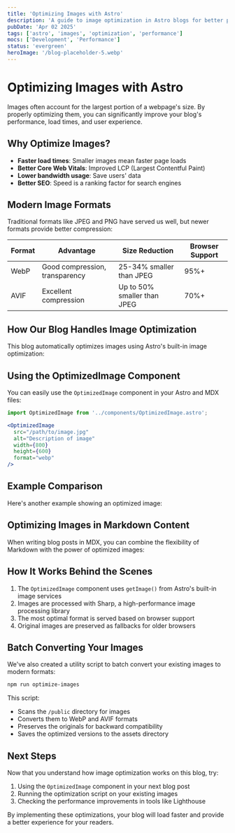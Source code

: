```yaml
---
title: 'Optimizing Images with Astro'
description: 'A guide to image optimization in Astro blogs for better performance'
pubDate: 'Apr 02 2025'
tags: ['astro', 'images', 'optimization', 'performance']
mocs: ['Development', 'Performance']
status: 'evergreen'
heroImage: '/blog-placeholder-5.webp'
---
```



# Optimizing Images with Astro

Images often account for the largest portion of a webpage's size. By properly optimizing them, you can significantly improve your blog's performance, load times, and user experience.

## Why Optimize Images?

- **Faster load times**: Smaller images mean faster page loads
- **Better Core Web Vitals**: Improved LCP (Largest Contentful Paint)
- **Lower bandwidth usage**: Save users' data
- **Better SEO**: Speed is a ranking factor for search engines

## Modern Image Formats

Traditional formats like JPEG and PNG have served us well, but newer formats provide better compression:

| Format | Advantage | Size Reduction | Browser Support |
|--------|-----------|---------------|----------------|
| WebP   | Good compression, transparency | 25-34% smaller than JPEG | 95%+ |
| AVIF   | Excellent compression | Up to 50% smaller than JPEG | 70%+ |

## How Our Blog Handles Image Optimization

This blog automatically optimizes images using Astro's built-in image optimization:

<ImageDemo />

## Using the OptimizedImage Component

You can easily use the `OptimizedImage` component in your Astro and MDX files:

```jsx
import OptimizedImage from '../components/OptimizedImage.astro';

<OptimizedImage 
  src="/path/to/image.jpg"
  alt="Description of image"
  width={800}
  height={600}
  format="webp"
/>
```

## Example Comparison

Here's another example showing an optimized image:

<OptimizedImage 
  src="/blog-placeholder-2.webp"
  alt="Another example of an optimized image"
  width={700}
  height={400}
  format="webp"
  class="rounded-lg shadow-md"
/>

## Optimizing Images in Markdown Content

When writing blog posts in MDX, you can combine the flexibility of Markdown with the power of optimized images:

<MarkdownImageOptimizer />

## How It Works Behind the Scenes

1. The `OptimizedImage` component uses `getImage()` from Astro's built-in image services
2. Images are processed with Sharp, a high-performance image processing library
3. The most optimal format is served based on browser support
4. Original images are preserved as fallbacks for older browsers

## Batch Converting Your Images

We've also created a utility script to batch convert your existing images to modern formats:

```bash
npm run optimize-images
```

This script:
- Scans the `/public` directory for images
- Converts them to WebP and AVIF formats
- Preserves the originals for backward compatibility
- Saves the optimized versions to the assets directory

## Next Steps

Now that you understand how image optimization works on this blog, try:

1. Using the `OptimizedImage` component in your next blog post
2. Running the optimization script on your existing images
3. Checking the performance improvements in tools like Lighthouse

By implementing these optimizations, your blog will load faster and provide a better experience for your readers. 